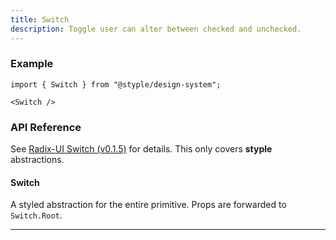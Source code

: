 ```yaml
---
title: Switch
description: Toggle user can alter between checked and unchecked.
---
```


### Example

<Preview>
  <Switch />
</Preview>

```tsx outline=true
import { Switch } from "@styple/design-system";

<Switch />
```

### API Reference

See [Radix-UI Switch (v0.1.5)](https://www.radix-ui.com/docs/primitives/components/switch) for details. This only covers **styple** abstractions.

#### Switch

A styled abstraction for the entire primitive. Props are forwarded to `Switch.Root`.

---